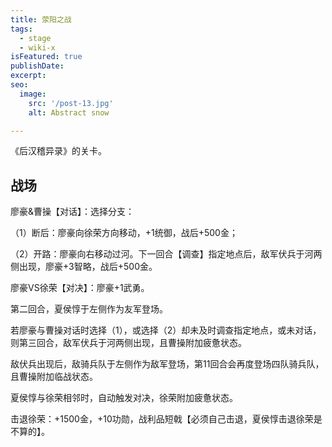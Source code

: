 ```yaml
---
title: 荥阳之战
tags:
  - stage
  - wiki-x
isFeatured: true
publishDate: 
excerpt: 
seo:
  image:
    src: '/post-13.jpg'
    alt: Abstract snow

---
```



《后汉稽异录》的关卡。

<h2 class={styles.sectionTitle}>战场</h2>

廖豪&曹操【对话】：选择分支：

（1）断后：廖豪向徐荣方向移动，+1统御，战后+500金；

（2）开路：廖豪向右移动过河。下一回合【调查】指定地点后，敌军伏兵于河两侧出现，廖豪+3智略，战后+500金。

廖豪VS徐荣【对决】：廖豪+1武勇。

第二回合，夏侯惇于左侧作为友军登场。

若廖豪与曹操对话时选择（1），或选择（2）却未及时调查指定地点，或未对话，则第三回合，敌军伏兵于河两侧出现，且曹操附加疲惫状态。

敌伏兵出现后，敌骑兵队于左侧作为敌军登场，第11回合会再度登场四队骑兵队，且曹操附加临战状态。

夏侯惇与徐荣相邻时，自动触发对决，徐荣附加疲惫状态。

击退徐荣：+1500金，+10功勋，战利品短戟【必须自己击退，夏侯惇击退徐荣是不算的】。
